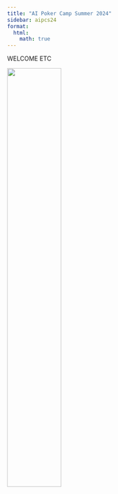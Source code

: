 ```yaml
---
title: "AI Poker Camp Summer 2024"
sidebar: aipcs24
format:
  html:
    math: true
---
```

WELCOME ETC 

![](../assets/pcicon.png){width=50%}